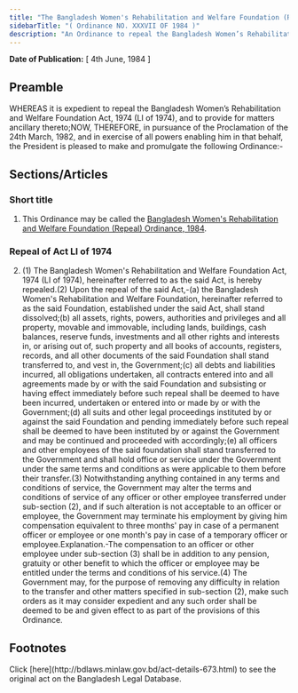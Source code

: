 ```yaml
---
title: "The Bangladesh Women's Rehabilitation and Welfare Foundation (Repeal) Ordinance, 1984"
sidebarTitle: "( Ordinance NO. XXXVII OF 1984 )"
description: "An Ordinance to repeal the Bangladesh Women’s Rehabilitation and Welfare Foundation Act, 1974."
---
```


**Date of Publication:** [ 4th June, 1984 ]

## Preamble

WHEREAS it is expedient to repeal the Bangladesh Women’s Rehabilitation and Welfare Foundation Act, 1974 (LI of 1974), and to provide for matters ancillary thereto;NOW, THEREFORE, in pursuance of the Proclamation of the 24th March, 1982, and in exercise of all powers enabling him in that behalf, the President is pleased to make and promulgate the following Ordinance:-

## Sections/Articles

### Short title

1. This Ordinance may be called the [Bangladesh Women's Rehabilitation and Welfare Foundation (Repeal) Ordinance, 1984](/laws/volume-26/act-673 "Bangladesh Women").

### Repeal of Act LI of 1974

2. (1) The Bangladesh Women's Rehabilitation and Welfare Foundation Act, 1974 (LI of 1974), hereinafter referred to as the said Act, is hereby repealed.(2) Upon the repeal of the said Act,-(a) the Bangladesh Women's Rehabilitation and Welfare Foundation, hereinafter referred to as the said Foundation, established under the said Act, shall stand dissolved;(b) all assets, rights, powers, authorities and privileges and all property, movable and immovable, including lands, buildings, cash balances, reserve funds, investments and all other rights and interests in, or arising out of, such property and all books of accounts, registers, records, and all other documents of the said Foundation shall stand transferred to, and vest in, the Government;(c) all debts and liabilities incurred, all obligations undertaken, all contracts entered into and all agreements made by or with the said Foundation and subsisting or having effect immediately before such repeal shall be deemed to have been incurred, undertaken or entered into or made by or with the Government;(d) all suits and other legal proceedings instituted by or against the said Foundation and pending immediately before such repeal shall be deemed to have been instituted by or against the Government and may be continued and proceeded with accordingly;(e) all officers and other employees of the said foundation shall stand transferred to the Government and shall hold office or service under the Government under the same terms and conditions as were applicable to them before their transfer.(3) Notwithstanding anything contained in any terms and conditions of service, the Government may alter the terms and conditions of service of any officer or other employee transferred under sub-section (2), and if such alteration is not acceptable to an officer or employee, the Government may terminate his employment by giving him compensation equivalent to three months' pay in case of a permanent officer or employee or one month's pay in case of a temporary officer or employee.Explanation.-The compensation to an officer or other employee under sub-section (3) shall be in addition to any pension, gratuity or other benefit to which the officer or employee may be entitled under the terms and conditions of his service.(4) The Government may, for the purpose of removing any difficulty in relation to the transfer and other matters specified in sub-section (2), make such orders as it may consider expedient and any such order shall be deemed to be and given effect to as part of the provisions of this Ordinance.

## Footnotes

<Note>
  Click [here](http://bdlaws.minlaw.gov.bd/act-details-673.html) to see the original act on the Bangladesh Legal Database.
</Note>

